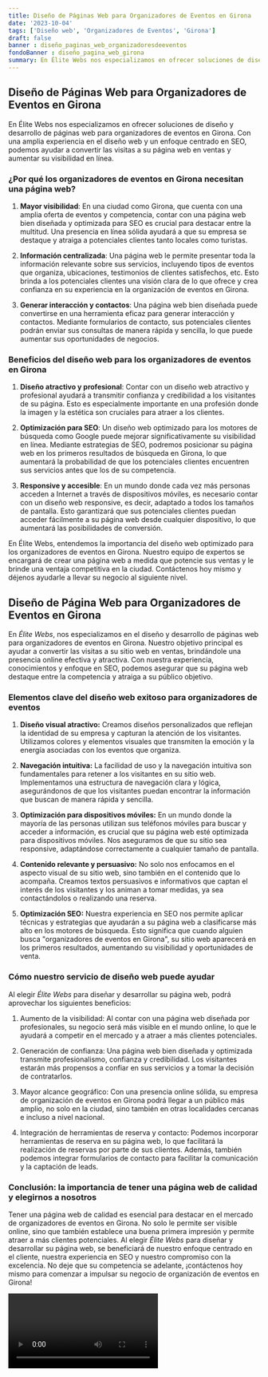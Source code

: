 ```yaml
---
title: Diseño de Páginas Web para Organizadores de Eventos en Girona
date: '2023-10-04'
tags: ['Diseño web', 'Organizadores de Eventos', 'Girona']
draft: false
banner : diseño_paginas_web_organizadoresdeeventos
fondoBanner : diseño_pagina_web_girona
summary: En Élite Webs nos especializamos en ofrecer soluciones de diseño y desarrollo de páginas web para organizadores de eventos en Girona. Con una amplia experiencia en el diseño web y un enfoque centrado en SEO, podemos ayudar a convertir las visitas a su página web en ventas y aumentar su visibilidad en línea.
---
```


## Diseño de Páginas Web para Organizadores de Eventos en Girona

En Élite Webs nos especializamos en ofrecer soluciones de diseño y desarrollo de páginas web para organizadores de eventos en Girona. Con una amplia experiencia en el diseño web y un enfoque centrado en SEO, podemos ayudar a convertir las visitas a su página web en ventas y aumentar su visibilidad en línea.

### ¿Por qué los organizadores de eventos en Girona necesitan una página web?

1. **Mayor visibilidad**: En una ciudad como Girona, que cuenta con una amplia oferta de eventos y competencia, contar con una página web bien diseñada y optimizada para SEO es crucial para destacar entre la multitud. Una presencia en línea sólida ayudará a que su empresa se destaque y atraiga a potenciales clientes tanto locales como turistas.

2. **Información centralizada**: Una página web le permite presentar toda la información relevante sobre sus servicios, incluyendo tipos de eventos que organiza, ubicaciones, testimonios de clientes satisfechos, etc. Esto brinda a los potenciales clientes una visión clara de lo que ofrece y crea confianza en su experiencia en la organización de eventos en Girona.

3. **Generar interacción y contactos**: Una página web bien diseñada puede convertirse en una herramienta eficaz para generar interacción y contactos. Mediante formularios de contacto, sus potenciales clientes podrán enviar sus consultas de manera rápida y sencilla, lo que puede aumentar sus oportunidades de negocios.

### Beneficios del diseño web para los organizadores de eventos en Girona

1. **Diseño atractivo y profesional**: Contar con un diseño web atractivo y profesional ayudará a transmitir confianza y credibilidad a los visitantes de su página. Esto es especialmente importante en una profesión donde la imagen y la estética son cruciales para atraer a los clientes.

2. **Optimización para SEO**: Un diseño web optimizado para los motores de búsqueda como Google puede mejorar significativamente su visibilidad en línea. Mediante estrategias de SEO, podremos posicionar su página web en los primeros resultados de búsqueda en Girona, lo que aumentará la probabilidad de que los potenciales clientes encuentren sus servicios antes que los de su competencia.

3. **Responsive y accesible**: En un mundo donde cada vez más personas acceden a Internet a través de dispositivos móviles, es necesario contar con un diseño web responsive, es decir, adaptado a todos los tamaños de pantalla. Esto garantizará que sus potenciales clientes puedan acceder fácilmente a su página web desde cualquier dispositivo, lo que aumentará las posibilidades de conversión.

En Élite Webs, entendemos la importancia del diseño web optimizado para los organizadores de eventos en Girona. Nuestro equipo de expertos se encargará de crear una página web a medida que potencie sus ventas y le brinde una ventaja competitiva en la ciudad. Contáctenos hoy mismo y déjenos ayudarle a llevar su negocio al siguiente nivel.

<GifSeo />

<Cta />

## **Diseño de Página Web para Organizadores de Eventos en Girona**

En *Élite Webs*, nos especializamos en el diseño y desarrollo de páginas web para organizadores de eventos en Girona. Nuestro objetivo principal es ayudar a convertir las visitas a su sitio web en ventas, brindándole una presencia online efectiva y atractiva. Con nuestra experiencia, conocimientos y enfoque en SEO, podemos asegurar que su página web destaque entre la competencia y atraiga a su público objetivo.

### **Elementos clave del diseño web exitoso para organizadores de eventos**

1. **Diseño visual atractivo:** Creamos diseños personalizados que reflejan la identidad de su empresa y capturan la atención de los visitantes. Utilizamos colores y elementos visuales que transmiten la emoción y la energía asociadas con los eventos que organiza.

2. **Navegación intuitiva:** La facilidad de uso y la navegación intuitiva son fundamentales para retener a los visitantes en su sitio web. Implementamos una estructura de navegación clara y lógica, asegurándonos de que los visitantes puedan encontrar la información que buscan de manera rápida y sencilla.

3. **Optimización para dispositivos móviles:** En un mundo donde la mayoría de las personas utilizan sus teléfonos móviles para buscar y acceder a información, es crucial que su página web esté optimizada para dispositivos móviles. Nos aseguramos de que su sitio sea responsive, adaptándose correctamente a cualquier tamaño de pantalla.

4. **Contenido relevante y persuasivo:** No solo nos enfocamos en el aspecto visual de su sitio web, sino también en el contenido que lo acompaña. Creamos textos persuasivos e informativos que captan el interés de los visitantes y los animan a tomar medidas, ya sea contactándolos o realizando una reserva.

5. **Optimización SEO:** Nuestra experiencia en SEO nos permite aplicar técnicas y estrategias que ayudarán a su página web a clasificarse más alto en los motores de búsqueda. Esto significa que cuando alguien busca "organizadores de eventos en Girona", su sitio web aparecerá en los primeros resultados, aumentando su visibilidad y oportunidades de venta.

### **Cómo nuestro servicio de diseño web puede ayudar**

Al elegir *Élite Webs* para diseñar y desarrollar su página web, podrá aprovechar los siguientes beneficios:

1. Aumento de la visibilidad: Al contar con una página web diseñada por profesionales, su negocio será más visible en el mundo online, lo que le ayudará a competir en el mercado y a atraer a más clientes potenciales.

2. Generación de confianza: Una página web bien diseñada y optimizada transmite profesionalismo, confianza y credibilidad. Los visitantes estarán más propensos a confiar en sus servicios y a tomar la decisión de contratarlos.

3. Mayor alcance geográfico: Con una presencia online sólida, su empresa de organización de eventos en Girona podrá llegar a un público más amplio, no solo en la ciudad, sino también en otras localidades cercanas e incluso a nivel nacional.

4. Integración de herramientas de reserva y contacto: Podemos incorporar herramientas de reserva en su página web, lo que facilitará la realización de reservas por parte de sus clientes. Además, también podemos integrar formularios de contacto para facilitar la comunicación y la captación de leads.

### **Conclusión: la importancia de tener una página web de calidad y elegirnos a nosotros**

Tener una página web de calidad es esencial para destacar en el mercado de organizadores de eventos en Girona. No solo le permite ser visible online, sino que también establece una buena primera impresión y permite atraer a más clientes potenciales. Al elegir *Élite Webs* para diseñar y desarrollar su página web, se beneficiará de nuestro enfoque centrado en el cliente, nuestra experiencia en SEO y nuestro compromiso con la excelencia. No deje que su competencia se adelante, ¡contáctenos hoy mismo para comenzar a impulsar su negocio de organización de eventos en Girona!

<Video />

<CtaBot job='Organizadores de Eventos' city='Girona'/>

<Gmaps query='Girona+españa+maps' />